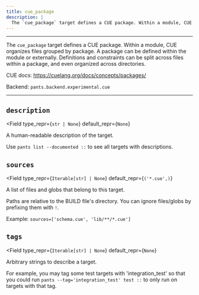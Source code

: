 ```yaml
---
title: cue_package
description: |
  The `cue_package` target defines a CUE package. Within a module, CUE organizes files grouped by package. A package can be defined within the module or externally. Definitions and constraints can be split across files within a package, and even organized across directories.
---
```



---

The `cue_package` target defines a CUE package. Within a module, CUE organizes files grouped by package. A package can be defined within the module or externally. Definitions and constraints can be split across files within a package, and even organized across directories.

CUE docs: https://cuelang.org/docs/concepts/packages/

Backend: <span className="color--primary">`pants.backend.experimental.cue`</span>

---

<span className={styles.options}>

## `description`

<Field
    type_repr={`str | None`}
    default_repr={`None`}
>

A human-readable description of the target.

Use `pants list --documented ::` to see all targets with descriptions.

</Field>

## `sources`

<Field
    type_repr={`Iterable[str] | None`}
    default_repr={`('*.cue',)`}
>

A list of files and globs that belong to this target.

Paths are relative to the BUILD file&#x27;s directory. You can ignore files/globs by prefixing them with `!`.

Example: `sources=['schema.cue', 'lib/**/*.cue']`

</Field>

## `tags`

<Field
    type_repr={`Iterable[str] | None`}
    default_repr={`None`}
>

Arbitrary strings to describe a target.

For example, you may tag some test targets with &#x27;integration_test&#x27; so that you could run `pants --tag='integration_test' test ::` to only run on targets with that tag.

</Field>

</span>
